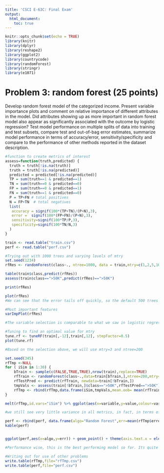 ```yaml
---
title: 'CSCI E-63C: Final Exam'
output:
  html_document:
    toc: true
---
```


```r
knitr::opts_chunk$set(echo = TRUE)
library(knitr)
library(dplyr)
library(reshape2)
library(ggplot2)
library(countrycode)
library(randomForest)
library(stringr)
library(e1071)
```

# Problem 3: random forest (25 points)

Develop random forest model of the categorized income. Present variable importance plots and comment on relative importance of different attributes in the model.  Did attributes showing up as more important in random forest model also appear as significantly associated with the outcome by logistic regression?  Test model performance on multiple splits of data into training and test subsets, compare test and out-of-bag error estimates, summarize model performance in terms of accuracy/error, sensitivity/specificity and compare to the performance of other methods reported in the dataset description.

```r
#function to create metrics of interest
assess=function(truth,predicted) {
  truth = truth[!is.na(truth)]
  truth = truth[!is.na(predicted)]
  predicted = predicted[!is.na(predicted)] 
  TP = sum(truth==1 & predicted==1) 
  TN = sum(truth==0 & predicted==0) 
  FP = sum(truth==0 & predicted==1) 
  FN = sum(truth==1 & predicted==0) 
  P = TP+FN # total positives
  N = FP+TN  # total negatives
  list(
   accuracy = signif(100*(TP+TN)/(P+N),3),
   error =  signif(100*(FP+FN)/(P+N),3),
   sensitivity=signif(100*TP/P,3),
   specificity=signif(100*TN/N,3)
  )
}

train <- read.table("train.csv")
perf <- read.table("perf.csv")

```


```r


#Trying out with 1000 trees and varying levels of mtry
set.seed(1234)
rfRes <- randomForest(class~., ntree=1000, data = train,mtry=c(1,2,5,10,20,50,100,200))

table(train$class,predict(rfRes))
assess(train$class==">50K",predict(rfRes)==">50K")

print(rfRes)

plot(rfRes)
#We can see that the error tails off quickly, so the default 500 trees is probably overkill

#Most important features
varImpPlot(rfRes)

#The variable selection is comparable to what we saw in logistic regression. Although it was hard to tell from the logistic regression output as it showed the importance of each of the constituent variable factors. We did see however, that race was the weakest feature, that is the same as we see here.

#Tuning to find an optimal value for mtry
tune.rf <- tuneRF(train[,-12],train[,12], stepFactor=0.5)
plot(tune.rf)

#Based on the selection above, we will use mtry=3 and ntree=200

set.seed(345)
rfTmp <-NULL
for ( iSim in 1:30) {
    bTrain <- sample(c(FALSE,TRUE,TRUE),nrow(train),replace=TRUE)
    rfTrain <- randomForest(class~.,data=train[bTrain,],ntree=200,mtry=3)
    rfTestPred <- predict(rfTrain, newdata=train[!bTrain,]) 
    tmpVals <- assess(train[!bTrain,]$class==">50K",rfTestPred==">50K")
    rfTmp <- rbind(rfTmp,data.frame(iSim,tmpVals,mean.oob= mean(rfTrain$err.rate[,1])*100))
}

melt(rfTmp,id.vars="iSim") %>% ggplot(aes(x=variable,y=value,colour=variable)) + geom_boxplot() + ggtitle("Random Forest")

#we still see very little variance in all metrics, in fact, in terms of accuracy, error, sensitivity and specificity, it has a similar profile that logistic regression. Our mean OOB error is very close to our test error

perf <- rbind(perf, data.frame(algo="Random Forest",err=mean(rfTmp$error)))
kable(perf)


ggplot(perf,aes(x=algo,y=err)) + geom_point() + theme(axis.text.x = element_text(angle = 90, hjust = 1)) +labs(x="Algorithm",y="Error")

#Performance wise, this is the best performing model so far. Its quite a bit better than the logisitic model. This suggests that the decision boundary is probably not quite linear, but a bit more complex. That KNN with small values of K have performed quite poorly, I think it probably doesnt have a huge variance.

```

```r

#Writing out for use of other problems
write.table(rfTmp,file="rfTmp.csv")
write.table(perf,file="perf.csv")
```


